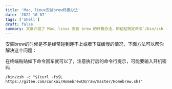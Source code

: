 ```yaml
---
title: 'Mac、linux安装brew终极办法'
date: '2022-10-07'
tags: ['Shell']
draft: false
summary: 文章介绍了 Mac、linux 安装 brew 的终极办法，即粘贴特定命令`/bin/zsh -c "$(curl -fsSL https://gitee.com/cunkai/HomebrewCN/raw/master/Homebrew.sh)"`到终端回车，执行后可能需输入开机密码，可解决安装时连不上或下载缓慢的问题。 
---
```


安装brew的时候是不是经常碰到连不上或者下载缓慢的情况，下面方法可以帮你解决这个问题：

在终端粘贴如下命令回车就可以了，注意执行后的命令行提示，可能要输入开机密码
```
/bin/zsh -c "$(curl -fsSL https://gitee.com/cunkai/HomebrewCN/raw/master/Homebrew.sh)"
```
